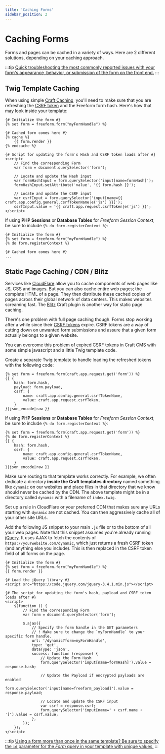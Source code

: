 ```yaml
---
title: 'Caching Forms'
sidebar_position: 2
---
```



# Caching Forms<Badge type="feature" text="Improved in 5.0+" />

Forms and pages can be cached in a variety of ways. Here are 2 different solutions, depending on your caching approach.

:::tip
[Quick troubleshooting the most commonly reported issues with your form's appearance, behavior, or submission of the form on the front end.](../user-guides/guides/testing/troubleshooting-form-issues)
:::

## Twig Template Caching

When using simple [Craft Caching](https://craftcms.com/docs/5.x/reference/twig/tags.html#cache), you'll need to make sure that you are refreshing the [CSRF token](https://craftcms.com/docs/5.x/development/forms.html#csrf) and the Freeform form hash. Here's how that may look inside your template:

```twig
{# Initialize the form #}
{% set form = freeform.form("myFormHandle") %}

{# Cached form comes here #}
{% cache %}
    {{ form.render }}
{% endcache %}

{# Script for updating the form's Hash and CSRF token loads after #}
<script>
    // Find the corresponding Form
    var form = document.querySelector('form');

    // Locate and update the Hash input
    var formHashInput = form.querySelector('input[name=formHash]');
    formHashInput.setAttribute('value', '{{ form.hash }}');

    // Locate and update the CSRF input
    var csrfInput = form.querySelector('input[name={{ craft.app.config.general.csrfTokenName|e('js') }}]');
    csrfInput.value = '{{ craft.app.request.csrfToken|e('js') }}';
</script>
```

If using **PHP Sessions** or **Database Tables** for _Freeform Session Context_, be sure to include `{% do form.registerContext %}`:

```twig {3}
{# Initialize the form #}
{% set form = freeform.form("myFormHandle") %}
{% do form.registerContext %}

{# Cached form comes here #}
...
```

## Static Page Caching / CDN / Blitz

Services like [CloudFlare](http://cloudflare.com) allow you to cache components of web pages like JS, CSS and images. But you can also cache entire web pages; the complete HTML of a page. They then distribute these cached copies of pages across their global network of data centers. This makes websites screaming fast. The [Blitz](https://plugins.craftcms.com/blitz) Craft plugin is another way for static page caching.

There's one problem with full page caching though. Forms stop working after a while since their [CSRF tokens](https://craftcms.com/docs/5.x/development/forms.html#csrf) expire. CSRF tokens are a way of cutting down on unwanted form submissions and assure that a given form actually belongs to a given website.

You can overcome this problem of expired CSRF tokens in Craft CMS with some simple javascript and a little Twig template code.

<VerticalStepWrapper>
<StepMarkdown>

Create a separate Twig template to handle loading the refreshed tokens with the following code:

```twig
{% set form = freeform.form(craft.app.request.get('form')) %}
{{ {
    hash: form.hash,
    payload: form.payload,
    csrf: {
        name: craft.app.config.general.csrfTokenName,
        value: craft.app.request.csrfToken,
    }
}|json_encode|raw }}
```

If using **PHP Sessions** or **Database Tables** for _Freeform Session Context_, be sure to include `{% do form.registerContext %}`:

```twig {2}
{% set form = freeform.form(craft.app.request.get('form')) %}
{% do form.registerContext %}
{{ {
    hash: form.hash,
    csrf: {
        name: craft.app.config.general.csrfTokenName,
        value: craft.app.request.csrfToken,
    }
}|json_encode|raw }}
```

</StepMarkdown>

<StepMarkdown>

Make sure routing to that template works correctly. For example, we often dedicate a directory **inside the Craft templates directory** named something like `dynamic` on our websites and place files in that directory that we know should never be cached by the CDN. The above template might be in a directory called `dynamic` with a filename of `index.twig`.

</StepMarkdown>

<StepMarkdown>

Set up a rule in CloudFlare or your preferred CDN that makes sure any URLs starting with `dynamic` are not cached. You can then aggressively cache all of your other site URLs.

</StepMarkdown>

<StepMarkdown>

Add the following JS snippet to your main `.js` file or to the bottom of all your web pages. Note that this snippet assumes you're already running [jQuery](https://jquery.com). It uses AJAX to fetch the contents of `https://yourwebsite.com/dynamic`, which just returns a fresh CSRF token (and anything else you include). This is then replaced in the CSRF token field of all forms on the page.

```twig
{# Initialize the form #}
{% set form = freeform.form("myFormHandle") %}
{{ form.render }}

{# Load the jQuery library #}
<script src="https://code.jquery.com/jquery-3.4.1.min.js"></script>

{# The script for updating the form's hash, payload and CSRF token loads after #}
<script>
    $(function () {
        // Find the corresponding Form
        var form = document.querySelector('form');

        $.ajax({
            // Specify the form handle in the GET parameters
            // ! Make sure to change the `myFormHandle` to your specific form handle.
            url: '/dynamic?form=myFormHandle',
            type: 'get',
            dataType: 'json',
            success: function (response) {
                // Update the Form Hash
                form.querySelector('input[name=formHash]').value = response.hash;

                // Update the Payload if encrypted payloads are enabled
                form.querySelector('input[name=freeform_payload]').value = response.payload;

                // Locate and update the CSRF input
                var csrf = response.csrf;
                form.querySelector('input[name=' + csrf.name + ']').value = csrf.value;
            },
        });
    });
</script>
```

</StepMarkdown>
</VerticalStepWrapper>

:::tip
[Using a form more than once in the same template? Be sure to specify the `id` parameter for the _Form_ query in your template with unique values.](../user-guides/guides/templating/multiple-instances-of-same-form)
:::
